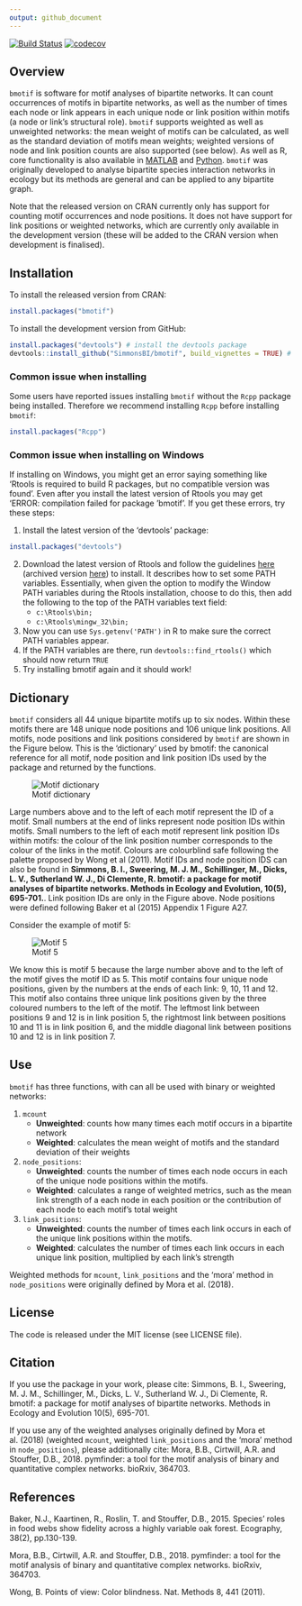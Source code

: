 ```yaml
---
output: github_document
---
```


<!-- README.md is generated from README.Rmd. Please edit that file -->

[![Build Status](https://travis-ci.com/SimmonsBI/bmotif.svg?branch=master)](https://travis-ci.com/SimmonsBI/bmotif)
[![codecov](https://codecov.io/gh/SimmonsBI/bmotif/branch/master/graph/badge.svg)](https://codecov.io/gh/SimmonsBI/bmotif)

## Overview

`bmotif` is software for motif analyses of bipartite networks. It can count occurrences of motifs in bipartite networks, as well as the number of times each node or link appears in each unique node or link position within motifs (a node or link's structural role). `bmotif` supports weighted as well as unweighted networks: the mean weight of motifs can be calculated, as well as the standard deviation of motifs mean weights; weighted versions of node and link position counts are also supported (see below). As well as R, core functionality is also available in [MATLAB](https://github.com/SimmonsBI/bmotif-matlab) and [Python](https://github.com/SimmonsBI/bmotif-python). `bmotif` was originally developed to analyse bipartite species interaction networks in ecology but its methods are general and can be applied to any bipartite graph.

Note that the released version on CRAN currently only has support for counting motif occurrences and node positions. It does not have support for link positions or weighted networks, which are currently only available in the development version (these will be added to the CRAN version when development is finalised).

## Installation

To install the released version from CRAN:

```r
install.packages("bmotif")
```

To install the development version from GitHub:

```r
install.packages("devtools") # install the devtools package
devtools::install_github("SimmonsBI/bmotif", build_vignettes = TRUE) # install bmotif
```

### Common issue when installing
Some users have reported issues installing `bmotif` without the `Rcpp` package being installed. Therefore we recommend installing `Rcpp` before installing `bmotif`:
```r
install.packages("Rcpp")
```

### Common issue when installing on Windows  
If installing on Windows, you might get an error saying something like 'Rtools is required to build R packages, but no compatible version was found'. Even after you install the latest version of Rtools you may get 'ERROR: compilation failed for package 'bmotif'. If you get these errors, try these steps:

1. Install the latest version of the 'devtools' package:
```r
install.packages("devtools")
```
2. Download the latest version of Rtools and follow the guidelines [here](https://thecoatlessprofessor.com/programming/installing-rtools-for-compiled-code-via-rcpp/) (archived version [here](https://web.archive.org/web/20180814151143/https://thecoatlessprofessor.com/programming/installing-rtools-for-compiled-code-via-rcpp/)) to install. It describes how to set some PATH variables. Essentially, when given the option to modify the Window PATH variables during the Rtools installation, choose to do this, then add the following to the top of the PATH variables text field:
    * `c:\Rtools\bin;`
    * `c:\Rtools\mingw_32\bin;`
3. Now you can use `Sys.getenv('PATH')` in R to make sure the correct PATH variables appear.
4. If the PATH variables are there, run `devtools::find_rtools()` which should now return `TRUE`
5. Try installing bmotif again and it should work!

## Dictionary

`bmotif` considers all 44 unique bipartite motifs up to six nodes. Within these motifs there are 148 unique node positions and 106 unique link positions. All motifs, node positions and link positions considered by `bmotif` are shown in the Figure below. This is the 'dictionary' used by bmotif: the canonical reference for all motif, node position and link position IDs used by the package and returned by the functions.

![Motif dictionary](./man/figures/dictionary.png?raw=true "Motif dictionary")

Large numbers above and to the left of each motif represent the ID of a motif. Small numbers at the end of links represent node position IDs within motifs. Small numbers to the left of each motif represent link position IDs within motifs: the colour of the link position number corresponds to the colour of the links in the motif. Colours are colourblind safe following the palette proposed by Wong et al (2011). Motif IDs and node position IDS can also be found in **Simmons, B. I., Sweering, M. J. M., Schillinger, M., Dicks, L. V., Sutherland W. J., Di Clemente, R. bmotif: a package for motif analyses of bipartite networks. Methods in Ecology and Evolution, 10(5), 695-701.**. Link position IDs are only in the Figure above. Node positions were defined following Baker et al (2015) Appendix 1 Figure A27.


Consider the example of motif 5:

![Motif 5](./man/figures/motif5.png?raw=true "Motif 5")

We know this is motif 5 because the large number above and to the left of the motif gives the motif ID as 5. This motif contains four unique node positions, given by the numbers at the ends of each link: 9, 10, 11 and 12. This motif also contains three unique link positions given by the three coloured numbers to the left of the motif. The leftmost link between positions 9 and 12 is in link position 5, the rightmost link between positions 10 and 11 is in link position 6, and the middle diagonal link between positions 10 and 12 is in link position 7.

## Use

`bmotif` has three functions, with can all be used with binary or weighted networks:  

1. `mcount`  
    - **Unweighted**: counts how many times each motif occurs in a bipartite network
    - **Weighted**: calculates the mean weight of motifs and the standard deviation of their weights  
    
2. `node_positions`:
    - **Unweighted**: counts the number of times each node occurs in each of the unique node positions within the motifs.  
    - **Weighted**: calculates a range of weighted metrics, such as the mean link strength of a each node in each position or the contribution of each node to each motif's total weight  

3. `link_positions`: 
    - **Unweighted**: counts the number of times each link occurs in each of the unique link positions within the motifs.
    - **Weighted**: calculates the number of times each link occurs in each unique link position, multiplied by each link's strength

Weighted methods for `mcount`, `link_positions` and the 'mora' method in `node_positions` were originally defined by Mora et al. (2018).

## License
The code is released under the MIT license (see LICENSE file).

## Citation
If you use the package in your work, please cite:
Simmons, B. I., Sweering, M. J. M., Schillinger, M., Dicks, L. V., Sutherland W. J., Di Clemente, R. bmotif: a package for motif analyses of bipartite networks. Methods in Ecology and Evolution 10(5), 695-701.

If you use any of the weighted analyses originally defined by Mora et al. (2018) (weighted `mcount`, weighted `link_positions` and the 'mora' method in `node_positions`), please additionally cite:
Mora, B.B., Cirtwill, A.R. and Stouffer, D.B., 2018. pymfinder: a tool for the motif analysis of binary and quantitative complex networks. bioRxiv, 364703.

## References
Baker, N.J., Kaartinen, R., Roslin, T. and Stouffer, D.B., 2015. Species’ roles in food webs show fidelity across a highly variable oak forest. Ecography, 38(2), pp.130-139.

Mora, B.B., Cirtwill, A.R. and Stouffer, D.B., 2018. pymfinder: a tool for the motif analysis of binary and quantitative complex networks. bioRxiv, 364703.

Wong, B. Points of view: Color blindness. Nat. Methods 8, 441 (2011).

